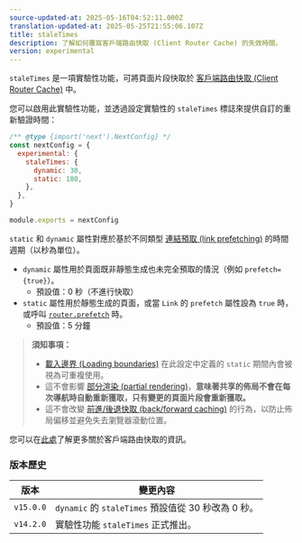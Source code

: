 ```yaml
---
source-updated-at: 2025-05-16T04:52:11.000Z
translation-updated-at: 2025-05-25T21:55:06.107Z
title: staleTimes
description: 了解如何覆寫客戶端路由快取 (Client Router Cache) 的失效時間。
version: experimental
---
```


`staleTimes` 是一項實驗性功能，可將頁面片段快取於 [客戶端路由快取 (Client Router Cache)](/docs/app/deep-dive/caching#client-side-router-cache) 中。

您可以啟用此實驗性功能，並透過設定實驗性的 `staleTimes` 標誌來提供自訂的重新驗證時間：

```js filename="next.config.js"
/** @type {import('next').NextConfig} */
const nextConfig = {
  experimental: {
    staleTimes: {
      dynamic: 30,
      static: 180,
    },
  },
}

module.exports = nextConfig
```

`static` 和 `dynamic` 屬性對應於基於不同類型 [連結預取 (link prefetching)](/docs/app/api-reference/components/link#prefetch) 的時間週期（以秒為單位）。

- `dynamic` 屬性用於頁面既非靜態生成也未完全預取的情況（例如 `prefetch={true}`）。
  - 預設值：0 秒（不進行快取）
- `static` 屬性用於靜態生成的頁面，或當 `Link` 的 `prefetch` 屬性設為 `true` 時，或呼叫 [`router.prefetch`](/docs/app/deep-dive/caching#routerprefetch) 時。
  - 預設值：5 分鐘

> **須知事項：**
>
> - [載入邊界 (Loading boundaries)](/docs/app/api-reference/file-conventions/loading) 在此設定中定義的 `static` 期間內會被視為可重複使用。
> - 這不會影響 [部分渲染 (partial rendering)](/docs/app/building-your-application/routing/linking-and-navigating#4-partial-rendering)，**意味著共享的佈局不會在每次導航時自動重新獲取，只有變更的頁面片段會重新獲取。**
> - 這不會改變 [前進/後退快取 (back/forward caching)](/docs/app/deep-dive/caching#client-side-router-cache) 的行為，以防止佈局偏移並避免失去瀏覽器滾動位置。

您可以在[此處](/docs/app/deep-dive/caching#client-side-router-cache)了解更多關於客戶端路由快取的資訊。

### 版本歷史

| 版本       | 變更內容                                                   |
| ---------- | --------------------------------------------------------- |
| `v15.0.0` | `dynamic` 的 `staleTimes` 預設值從 30 秒改為 0 秒。        |
| `v14.2.0` | 實驗性功能 `staleTimes` 正式推出。                         |